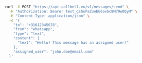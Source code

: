 ```bash
curl -X POST "https://api.callbell.eu/v1/messages/send" \
  -H "Authorization: Bearer test_gshuPaZoeEG6ovbc8M79w0QyM" \
  -H "Content-Type: application/json" \
  -d '{
    "to": "+31612345678",
    "from": "whatsapp",
    "type": "text",
    "content": {
      "text": "Hello! This message has an assigned user!"
    },
    "assigned_user": "john.doe@email.com"
  }'
```
